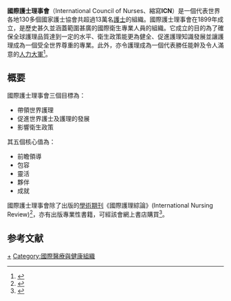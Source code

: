 '''國際護士理事會'''（International Council of Nurses、縮寫'''ICN'''）是一個代表世界各地130多個國家護士協會共超過13萬名[[護理人員|護士]]的組織。國際護士理事會在1899年成立，是歷史甚久並涵蓋範圍甚廣的國際衛生專業人員的組織。它成立的目的為了確保全球護理品質達到一定的水平、衛生政策能更為健全、促進護理知識發展並讓護理成為一個受全世界尊重的專業。此外，亦令護理成為一個代表勝任能幹及令人滿意的[[勞動力|人力大軍]]<ref>{{cite web|url=http://www.icn.ch/about-icn/about-icn/|title=About ICN|last=|first=|coauthors=|date=2010-02-02|publisher=International Council of Nurses website|accessdate=2011-01-15|archive-date=2011-01-09|archive-url=https://web.archive.org/web/20110109111929/http://www.icn.ch/about-icn/about-icn/|dead-url=no}}{{en}}</ref>。

==概要==
國際護士理事會三個目標為：
* 帶領世界護理
* 促進世界護士及護理的發展
* 影響衛生政策

其五個核心值為：
* 前瞻領導
* 包容
* 靈活
* 夥伴
* 成就

國際護士理事會除了出版的[[學術期刊|學術期刊]]《國際護理綜論》(International Nursing Review)<ref>{{cite web|url=http://www.wiley.com/bw/journal.asp?ref=0020-8132&site=1|title=International Nursing Review|last=|first=|coauthors=|date=|publisher=John Wiley & Sons, Inc., website|accessdate=2011-01-15|archive-date=2008-12-30|archive-url=https://web.archive.org/web/20081230074433/http://www.wiley.com/bw/journal.asp?ref=0020-8132&site=1|dead-url=no}}{{en}}</ref>，亦有出版專業性書籍，可經該會網上書店購買<ref>{{cite web|url=http://www.icn.ch/Books.html|title=ICN eShop - books|last=|first=|coauthors=|date=|publisher=International Council of Nurses website|accessdate=2011-01-15|archive-date=2010-12-29|archive-url=https://web.archive.org/web/20101229205734/http://www.icn.ch/Books.html|dead-url=no}}{{en}}</ref>。

== 参考文献 ==
{{Reflist}}

{{Authority control}}
[[Category:護理師|+]]
[[Category:國際醫療與健康組織|Category:國際醫療與健康組織]]
